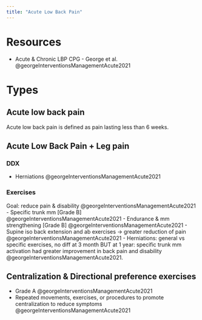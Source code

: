 ```yaml
---
title: "Acute Low Back Pain"
---
```


# Resources
- Acute & Chronic LBP CPG - George et al. @georgeInterventionsManagementAcute2021


# Types
## Acute low back pain
Acute low back pain is defined as pain lasting less than 6 weeks.

## Acute Low Back Pain + Leg pain


### DDX
- Herniations @georgeInterventionsManagementAcute2021

### Exercises
Goal: reduce pain & disability @georgeInterventionsManagementAcute2021
- Specific trunk mm [Grade B] @georgeInterventionsManagementAcute2021
- Endurance & mm strengthening [Grade B] @georgeInterventionsManagementAcute2021
- Supine iso back extension and ab exercises → greater reduction of pain @georgeInterventionsManagementAcute2021
- Herniations: general vs specific exercises, no diff at 3 month BUT at 1 year: specific trunk mm activation had greater improvement in back pain and disability @georgeInterventionsManagementAcute2021.

## Centralization & Directional preference exercises
- Grade A @georgeInterventionsManagementAcute2021
- Repeated movements, exercises, or procedures to promote centralization to reduce symptoms @georgeInterventionsManagementAcute2021


